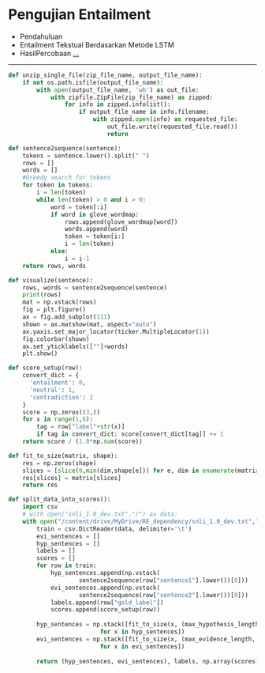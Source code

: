 
# Pengujian Entailment
- Pendahuluan
- Entailment Tekstual Berdasarkan Metode LSTM
- HasilPercobaan
  [...](https://docs.google.com/presentation/d/19bBFYP8DZMF8us6wNJlyfev5P_Lkt7nlnEJT2MSJ_R0/edit?usp=sharing)


---

<CodeSurferLayout>

```python
def unzip_single_file(zip_file_name, output_file_name):
    if not os.path.isfile(output_file_name):
        with open(output_file_name, 'wb') as out_file:
            with zipfile.ZipFile(zip_file_name) as zipped:
                for info in zipped.infolist():
                    if output_file_name in info.filename:
                        with zipped.open(info) as requested_file:
                            out_file.write(requested_file.read())
                            return
```
```python
def sentence2sequence(sentence):
    tokens = sentence.lower().split(" ")
    rows = []
    words = []
    #Greedy search for tokens
    for token in tokens:
        i = len(token)
        while len(token) > 0 and i > 0:
            word = token[:i]
            if word in glove_wordmap:
                rows.append(glove_wordmap[word])
                words.append(word)
                token = token[i:]
                i = len(token)
            else:
                i = i-1
    return rows, words

```
```python
def visualize(sentence):
    rows, words = sentence2sequence(sentence)
    print(rows)
    mat = np.vstack(rows)
    fig = plt.figure()
    ax = fig.add_subplot(111)
    shown = ax.matshow(mat, aspect="auto")
    ax.yaxis.set_major_locator(ticker.MultipleLocator(1))
    fig.colorbar(shown)
    ax.set_yticklabels([""]+words)
    plt.show()

```

```python
def score_setup(row):
    convert_dict = {
      'entailment': 0,
      'neutral': 1,
      'contradiction': 2
    }
    score = np.zeros((3,))
    for x in range(1,6):
        tag = row["label"+str(x)]
        if tag in convert_dict: score[convert_dict[tag]] += 1
    return score / (1.0*np.sum(score))

def fit_to_size(matrix, shape):
    res = np.zeros(shape)
    slices = [slice(0,min(dim,shape[e])) for e, dim in enumerate(matrix.shape)]
    res[slices] = matrix[slices]
    return res

```

```python
def split_data_into_scores():
    import csv
    # with open("snli_1.0_dev.txt","r") as data:
    with open("/content/drive/MyDrive/RE_dependency/snli_1.0_dev.txt","r") as data:
        train = csv.DictReader(data, delimiter='\t')
        evi_sentences = []
        hyp_sentences = []
        labels = []
        scores = []
        for row in train:
            hyp_sentences.append(np.vstack(
                    sentence2sequence(row["sentence1"].lower())[0]))
            evi_sentences.append(np.vstack(
                    sentence2sequence(row["sentence2"].lower())[0]))
            labels.append(row["gold_label"])
            scores.append(score_setup(row))
        
        hyp_sentences = np.stack([fit_to_size(x, (max_hypothesis_length, vector_size))
                          for x in hyp_sentences])
        evi_sentences = np.stack([fit_to_size(x, (max_evidence_length, vector_size))
                          for x in evi_sentences])
                                 
        return (hyp_sentences, evi_sentences), labels, np.array(scores)

```

</CodeSurferLayout>
